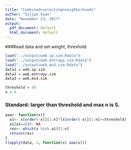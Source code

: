 ```yaml
---
title: "Combined+selecting+neighborhoods"
author: "Sijian Xuan"
date: "November 23, 2017"
output:
  pdf_document: default
  html_document: default
---
```

###Read data and set weight, threshold
```r
load("../output/web.sp.sim.Rdata")
load("../output/web.entropy.sim.Rdata")
load("../output/web.msd.sim.Rdata")
data1 = web.sp.sim
data2 = web.entropy.sim
data3 = web.msd.sim

threshold = 50
n = 6
```
### Standard: larger than threshold and max n is 5.
```r
aaa<- function(x){
  a1<- x[order(-x)][1:n]*(x[order(-x)][1:n]>=threshold)
  a1[a1==0]<- NA
  res<- which(x %in% a1)[1:n]
  return(res)
}
t(apply(data, 1, function(x) aaa(x)))
```
